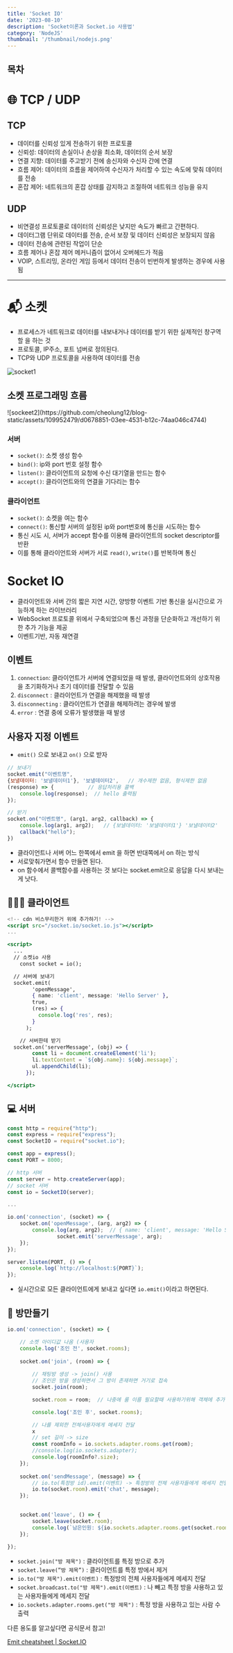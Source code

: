 ```yaml
---
title: 'Socket IO'
date: '2023-08-10'
description: 'Socket이론과 Socket.io 사용법'
category: 'NodeJS'
thumbnail: '/thumbnail/nodejs.png'
---
```


## 목차

# 🌐 TCP / UDP

## TCP

- 데이터를 신뢰성 있게 전송하기 위한 프로토콜
- 신뢰성: 데이터의 손실이나 손상을 최소화, 데이터의 순서 보장
- 연결 지향: 데이터를 주고받기 전에 송신자와 수신자 간에 연결
- 흐름 제어: 데이터의 흐름을 제어하여 수신자가 처리할 수 있는 속도에 맞춰 데이터를 전송
- 혼잡 제어: 네트워크의 혼잡 상태를 감지하고 조절하여 네트워크 성능을 유지

## UDP

- 비연결성 프로토콜로 데이터의 신뢰성은 낮지만 속도가 빠르고 간편하다.
- 데이터그램 단위로 데이터를 전송, 순서 보장 및 데이터 신뢰성은 보장되지 않음
- 데이터 전송에 관련된 작업이 단순
- 흐름 제어나 혼잡 제어 메커니즘이 없어서 오버헤드가 적음
- VOIP, 스트리밍, 온라인 게임 등에서 데이터 전송이 빈번하게 발생하는 경우에 사용됨

---

# 📬 소켓

- 프로세스가 네트워크로 데이터를 내보내거나 데이터를 받기 위한 실제적인 창구역할 을 하는 것
- 프로토콜, IP주소, 포트 넘버로 정의된다.
- TCP와 UDP 프로토콜을 사용하여 데이터를 전송

![socket1](https://github.com/cheolung12/blog-static/assets/109952479/4f6687bb-8324-47ae-a17b-2df703d95909)

## 소켓 프로그래밍 흐름

<div className='flex justify-center'>![sockeet2](https://github.com/cheolung12/blog-static/assets/109952479/d0678851-03ee-4531-b12c-74aa046c4744)</div>

### 서버

- `socket()`: 소켓 생성 함수
- `bind()`: ip와 port 번호 설정 함수
- `listen()`: 클라이언트의 요청에 수신 대기열을 만드는 함수
- `accept()`: 클라이언트와의 연결을 기다리는 함수

### 클라이언트

- `socket()`: 소켓을 여는 함수
- `connect()`: 통신할 서버의 설정된 ip와 port번호에 통신을 시도하는 함수
- 통신 시도 시, 서버가 accept 함수를 이용해 클라이언트의 <span className='highlight'>socket descriptor</span>를 반환
- 이를 통해 클라이언트와 서버가 서로 `read()`, `write()`를 반복하며 통신


# Socket IO
- 클라이언트와 서버 간의 짧은 지연 시간, 양방향 이벤트 기반 통신을 실시간으로 가능하게 하는 라이브러리
- WebSocket 프로토콜 위에서 구축되었으며 통신 과정을 단순화하고 개선하기 위한 추가 기능을 제공
- 이벤트기반, 자동 재연결

## 이벤트

1. `connection`: 클라이언트가 서버에 연결되었을 때 발생, 클라이언트와의 상호작용을 초기화하거나 초기 데이터를 전달할 수 있음
2. `disconnect` : 클라이언트가 연결을 해제했을 때 발생
3. `disconnecting` : 클라이언트가 연결을 해제하려는 경우에 발생
4. `error` : 연결 중에 오류가 발생했을 때 발생 

## 사용자 지정 이벤트

- `emit()` 으로 보내고 `on()` 으로 받자

```jsx
// 보내기
socket.emit("이벤트명",    
{보낼데이터: '보낼데이터1'}, '보낼데이터2',   // 개수제한 없음, 형식제한 없음
(response) => {           // 응답처리용 콜백
	console.log(response);  // hello 출력됨
});

// 받기 
socket.on("이벤트명", (arg1, arg2, callback) => {
	console.log(arg1, arg2);   // {보낼데이터: '보낼데이터1'} '보낼데이터2'
	callback("hello");
})
```

- 클라이언트나 서버 어느 한쪽에서 emit 을 하면 반대쪽에서 on 하는 방식
- 서로맞춰가면서 함수 만들면 된다.
- on 함수에서 콜백함수를 사용하는 것 보다는 socket.emit으로 응답을 다시 보내는 게 낫다.

## 🧑🏻‍💻 클라이언트

```jsx
<!-- cdn 비스무리한거 위에 추가하기! -->
<script src="/socket.io/socket.io.js"></script>
...

<script>
  ...
  // 소켓io 사용
	const socket = io();

  // 서버에 보내기
  socket.emit(
        'openMessage',
        { name: 'client', message: 'Hello Server' },
        true,
        (res) => {
          console.log('res', res);
        }
      );

	// 서버한테 받기
  socket.on('serverMessage', (obj) => {
        const li = document.createElement('li');
        li.textContent = `${obj.name}: ${obj.message}`;
        ul.appendChild(li);
      });

</script>
```

## 💻 서버

```jsx
const http = require("http");
const express = require("express");
const SocketIO = require("socket.io");

const app = express();
const PORT = 8000;

// http 서버
const server = http.createServer(app);
// socket 서버
const io = SocketIO(server);

...

io.on('connection', (socket) => {
    socket.on('openMessage', (arg, arg2) => {
        console.log(arg, arg2);  // { name: 'client', message: 'Hello Server' } true
				socket.emit('serverMessage', arg);
    });
});

server.listen(PORT, () => {
    console.log(`http://localhost:${PORT}`);
});

```

- 실시간으로 모든 클라이언트에게 보내고 싶다면 `io.emit()`이라고 하면된다.

## 🚪 방만들기

```jsx
io.on('connection', (socket) => {

	// 소켓 아이디값 나옴 (사용자 
	console.log('조인 전', socket.rooms);
	
	socket.on('join', (room) => {
	
		// 채팅방 생성 -> join() 사용 
		// 조인은 방을 생성하면서 그 방이 존재하면 거기로 접속
		socket.join(room); 

		socket.room = room;  // 나중에 룸 이름 필요할때 사용하기위해 객체에 추가

		console.log('조인 후', socket.rooms);

		// 나를 제외한 전체사용자에게 메세지 전달
		x
		// set 길이 -> size
		const roomInfo = io.sockets.adapter.rooms.get(room);
		//console.log(io.sockets.adapter);
		console.log(roomInfo?.size);
	});
	
	socket.on('sendMessage', (message) => {
		// io.to(특정방 id).emit(이벤트) -> 특정방의 전체 사용자들에게 메세지 전달
		io.to(socket.room).emit('chat', message);
	});
	

	socket.on('leave', () => {
		socket.leave(socket.room);
		console.log(`남은인원: ${io.sockets.adapter.rooms.get(socket.room)?.size}`);
	});
    
});
```

- `socket.join("방 제목")` :  클라이언트를 특정 방으로 추가
- `socket.leave(”방 제목”)` : 클라이언트를 특정 방에서 제거
- `io.to("방 제목").emit(이벤트)` : 특정방의 전체 사용자들에게 메세지 전달
- `socket.broadcast.to("방 제목").emit(이벤트)` : 나 빼고 특정 방을 사용하고 있는 사용자들에게 메세지 전달
- `io.sockets.adapter.rooms.get("방 제목")` : 특정 방을 사용하고 있는 사람 수 출력

 다른 용도를 알고싶다면 공식문서 참고!

[Emit cheatsheet | Socket.IO](https://socket.io/docs/v4/emit-cheatsheet/)